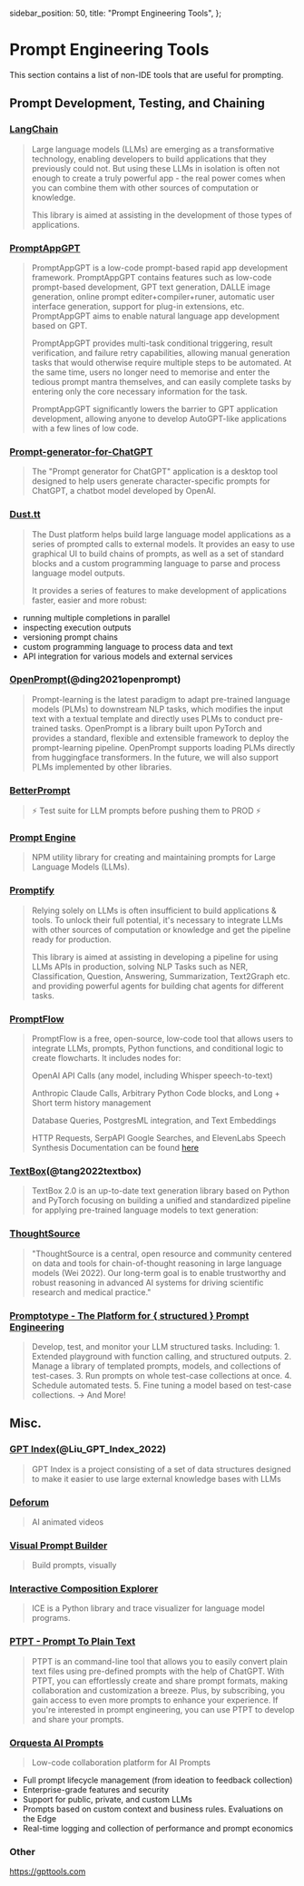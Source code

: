   sidebar_position: 50,
  title: "Prompt Engineering Tools",
};

# Prompt Engineering Tools

This section contains a list of non-IDE tools that are useful for prompting.

## Prompt Development, Testing, and Chaining

### [LangChain](https://github.com/hwchase17/langchain/)

> Large language models (LLMs) are emerging as a transformative technology, enabling developers to build applications that they previously could not. But using these LLMs in isolation is often not enough to create a truly powerful app - the real power comes when you can combine them with other sources of computation or knowledge.
>
> This library is aimed at assisting in the development of those types of applications.

### [PromptAppGPT](https://github.com/mleoking/PromptAppGPT)

> PromptAppGPT is a low-code prompt-based rapid app development framework. PromptAppGPT contains features such as low-code prompt-based development, GPT text generation, DALLE image generation, online prompt editer+compiler+runer, automatic user interface generation, support for plug-in extensions, etc. PromptAppGPT aims to enable natural language app development based on GPT.
>
> PromptAppGPT provides multi-task conditional triggering, result verification, and failure retry capabilities, allowing manual generation tasks that would otherwise require multiple steps to be automated. At the same time, users no longer need to memorise and enter the tedious prompt mantra themselves, and can easily complete tasks by entering only the core necessary information for the task.
>
> PromptAppGPT significantly lowers the barrier to GPT application development, allowing anyone to develop AutoGPT-like applications with a few lines of low code.

### [Prompt-generator-for-ChatGPT](https://github.com/rubend18/Prompt-generator-for-ChatGPT)

> The "Prompt generator for ChatGPT" application is a desktop tool designed to help users generate character-specific prompts for ChatGPT, a chatbot model developed by OpenAI.

### [Dust.tt](https://dust.tt)

> The Dust platform helps build large language model applications as a series of prompted calls
> to external models. It provides an easy to use graphical UI to build chains of prompts, as well as a set of standard blocks and a custom programming language to parse and process language model outputs.
>
> It provides a series of features to make development of applications faster,
> easier and more robust:

- running multiple completions in parallel
- inspecting execution outputs
- versioning prompt chains
- custom programming language to process data and text
- API integration for various models and external services

### [OpenPrompt](https://thunlp.github.io/OpenPrompt/)(@ding2021openprompt)

> Prompt-learning is the latest paradigm to adapt pre-trained language models (PLMs) to downstream NLP tasks, which modifies the input text with a textual template and directly uses PLMs to conduct pre-trained tasks. OpenPrompt is a library built upon PyTorch and provides a standard, flexible and extensible framework to deploy the prompt-learning pipeline. OpenPrompt supports loading PLMs directly from huggingface transformers. In the future, we will also support PLMs implemented by other libraries.

### [BetterPrompt](https://github.com/stjordanis/betterprompt)

> ⚡ Test suite for LLM prompts before pushing them to PROD ⚡

### [Prompt Engine](https://github.com/microsoft/prompt-engine)

> NPM utility library for creating and maintaining prompts for Large Language Models (LLMs).

### [Promptify](https://github.com/promptslab/Promptify)

> Relying solely on LLMs is often insufficient to build applications & tools. To unlock their full potential, it's necessary to integrate LLMs with other sources of computation or knowledge and get the pipeline ready for production.
>
> This library is aimed at assisting in developing a pipeline for using LLMs APIs in production, solving NLP Tasks such as NER, Classification, Question, Answering, Summarization, Text2Graph etc. and providing powerful agents for building chat agents for different tasks.

### [PromptFlow](https://github.com/InsuranceToolkits/promptflow)

> PromptFlow is a free, open-source, low-code tool that allows users to integrate LLMs, prompts, Python functions, and conditional logic to create flowcharts. It includes nodes for:
>
> OpenAI API Calls (any model, including Whisper speech-to-text)
>
> Anthropic Claude Calls, Arbitrary Python Code blocks, and Long + Short term history management
>
> Database Queries, PostgresML integration, and Text Embeddings
>
> HTTP Requests, SerpAPI Google Searches, and ElevenLabs Speech Synthesis
> Documentation can be found [here](https://www.promptflow.org/en/latest/index.html)

### [TextBox](https://github.com/RUCAIBox/TextBox)(@tang2022textbox)

> TextBox 2.0 is an up-to-date text generation library based on Python and PyTorch focusing on building a unified and standardized pipeline for applying pre-trained language models to text generation:

### [ThoughtSource](https://github.com/OpenBioLink/ThoughtSource)

> "ThoughtSource is a central, open resource and community centered on data and tools for chain-of-thought reasoning in large language models (Wei 2022). Our long-term goal is to enable trustworthy and robust reasoning in advanced AI systems for driving scientific research and medical practice."

### [Promptotype - The Platform for { structured } Prompt Engineering](https://www.promptotype.io)

> Develop, test, and monitor your LLM structured tasks. Including: 1. Extended playground with function calling, and structured outputs. 2. Manage a library of templated prompts, models, and collections of test-cases. 3. Run prompts on whole test-case collections at once. 4. Schedule automated tests. 5. Fine tuning a model based on test-case collections. -> And More!

## Misc.

### [GPT Index](https://gpt-index.readthedocs.io/en/latest/)(@Liu_GPT_Index_2022)

> GPT Index is a project consisting of a set of data structures designed to make it easier to use large external knowledge bases with LLMs

### [Deforum](https://github.com/HelixNGC7293/DeforumStableDiffusionLocal)

> AI animated videos

### [Visual Prompt Builder](https://tools.saxifrage.xyz/prompt)

> Build prompts, visually

### [Interactive Composition Explorer](https://github.com/oughtinc/ice)

> ICE is a Python library and trace visualizer for language model programs.

### [PTPT - Prompt To Plain Text](https://github.com/LeslieLeung/PTPT)

> PTPT is an command-line tool that allows you to easily convert plain text files using pre-defined prompts with the help of ChatGPT. With PTPT, you can effortlessly create and share prompt formats, making collaboration and customization a breeze. Plus, by subscribing, you gain access to even more prompts to enhance your experience. If you're interested in prompt engineering, you can use PTPT to develop and share your prompts.

### [Orquesta AI Prompts](https://orquesta.cloud/platform/ai-llm-prompts)

> Low-code collaboration platform for AI Prompts

- Full prompt lifecycle management (from ideation to feedback collection)
- Enterprise-grade features and security
- Support for public, private, and custom LLMs
- Prompts based on custom context and business rules. Evaluations on the Edge
- Real-time logging and collection of performance and prompt economics

### Other

https://gpttools.com
